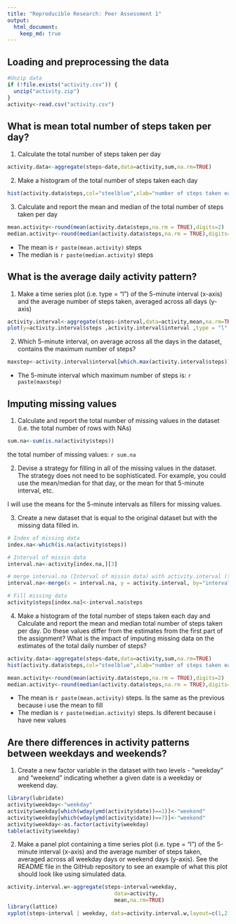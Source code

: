 ```yaml
---
title: "Reproducible Research: Peer Assessment 1"
output: 
  html_document:
    keep_md: true
---
```



## Loading and preprocessing the data

```r
#Unzip data
if (!file.exists("activity.csv")) { 
  unzip("activity.zip")
}
activity<-read.csv("activity.csv")

```


## What is mean total number of steps taken per day?

1. Calculate the total number of steps taken per day
```r
activity.data<-aggregate(steps~date,data=activity,sum,na.rm=TRUE)
```

2. Make a histogram of the total number of steps taken each day
```r
hist(activity.data$steps,col="steelblue",xlab="number of steps taken each day",main="Histogram")
```

3. Calculate and report the mean and median of the total number of steps taken per day

```r
mean.activity<-round(mean(activity.data$steps,na.rm = TRUE),digits=2)
median.activity<-round(median(activity.data$steps,na.rm = TRUE),digits=2)
```

+ The mean is `r paste(mean.activity)` steps
+ The median is `r paste(median.activity)` steps

## What is the average daily activity pattern?

1. Make a time series plot (i.e. type = "l") of the 5-minute interval (x-axis) and the average number of steps taken, averaged across all days (y-axis)
```r
activity.interval<-aggregate(steps~interval,data=activity,mean,na.rm=TRUE)
plot(y=activity.interval$steps ,activity.interval$interval ,type = "l",xlab = "Interval", ylab = "Number of steps",col="steelblue")
```

2. Which 5-minute interval, on average across all the days in the dataset, contains the maximum number of steps?

```r
maxstep<-activity.interval$interval[which.max(activity.interval$steps)]
```
+ The 5-minute interval which maximum number of steps is: `r paste(maxstep)`



## Imputing missing values

1. Calculate and report the total number of missing values in the dataset (i.e. the total number of rows with NAs)
```r
sum.na<-sum(is.na(activity$steps))

```
the total number of missing values: `r sum.na`


2. Devise a strategy for filling in all of the missing values in the dataset. The strategy does not need to be sophisticated. For example, you could use the mean/median for that day, or the mean for that 5-minute interval, etc.

I will use the means for the 5-minute intervals as fillers for missing values.

3. Create a new dataset that is equal to the original dataset but with the missing data filled in.

```r

# Index of missing data
index.na<-which(is.na(activity$steps))

# Interval of missin data
interval.na<-activity[index.na,][3]

# merge interval.na (Interval of missin data) with activity.interval (the means for the 5-minute)
interval.na<-merge(x = interval.na, y = activity.interval, by="interval", all.x=TRUE)

# Fill missing data
activity$steps[index.na]<-interval.na$steps

```

4. Make a histogram of the total number of steps taken each day and Calculate and report the mean and median total number of steps taken per day. Do these values differ from the estimates from the first part of the assignment? What is the impact of imputing missing data on the estimates of the total daily number of steps?

```r
activity.data<-aggregate(steps~date,data=activity,sum,na.rm=TRUE)
hist(activity.data$steps,col="steelblue",xlab="number of steps taken each day",main="Histogram")


```

```r
mean.activity<-round(mean(activity.data$steps,na.rm = TRUE),digits=2)
median.activity<-round(median(activity.data$steps,na.rm = TRUE),digits=2)
```

+ The mean is `r paste(mean.activity)` steps. Is the same as the previous because i use the mean to fill 
+ The median is `r paste(median.activity)` steps. Is diferent because i have new values

## Are there differences in activity patterns between weekdays and weekends?

1. Create a new factor variable in the dataset with two levels - "weekday" and "weekend" indicating whether a given date is a weekday or weekend day.

```r

library(lubridate)
activity$weekday<-"weekday"
activity$weekday[which(wday(ymd(activity$date))==1)]<-"weekend"
activity$weekday[which(wday(ymd(activity$date))==7)]<-"weekend"
activity$weekday<-as.factor(activity$weekday)
table(activity$weekday)
```

2. Make a panel plot containing a time series plot (i.e. type = "l") of the 5-minute interval (x-axis) and the average number of steps taken, averaged across all weekday days or weekend days (y-axis). See the README file in the GitHub repository to see an example of what this plot should look like using simulated data.

```r
activity.interval.w<-aggregate(steps~interval+weekday,
                                  data=activity,
                                  mean,na.rm=TRUE)
library(lattice)
xyplot(steps~interval | weekday, data=activity.interval.w,layout=c(1,2),type="l",col="steelblue")

```

